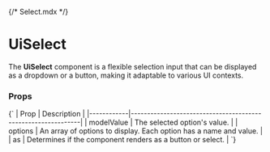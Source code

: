 {/* Select.mdx */}


<Meta of={SelectStories} name="Docs" />

# UiSelect

The **UiSelect** component is a flexible selection input that can be displayed as a dropdown or a button, making it adaptable to various UI contexts.

### Props

<Markdown>
  {`
| Prop       | Description                                                  |
|------------|--------------------------------------------------------------|
| modelValue | The selected option's value.                                 |
| options    | An array of options to display. Each option has a name and value. |
| as         | Determines if the component renders as a button or select.   |
  `}
</Markdown>

<Canvas of={SelectStories.DefaultSelect} />
